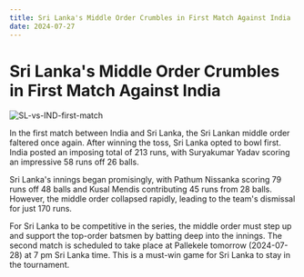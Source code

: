 ```yaml
---
title: Sri Lanka's Middle Order Crumbles in First Match Against India
date: 2024-07-27
---
```


# Sri Lanka's Middle Order Crumbles in First Match Against India

![SL-vs-IND-first-match](/cricket/2024-07-27-first-match.png)

In the first match between India and Sri Lanka, the Sri Lankan middle order faltered once again. After winning the toss, Sri Lanka opted to bowl first. India posted an imposing total of 213 runs, with Suryakumar Yadav scoring an impressive 58 runs off 26 balls.

Sri Lanka's innings began promisingly, with Pathum Nissanka scoring 79 runs off 48 balls and Kusal Mendis contributing 45 runs from 28 balls. However, the middle order collapsed rapidly, leading to the team's dismissal for just 170 runs.

For Sri Lanka to be competitive in the series, the middle order must step up and support the top-order batsmen by batting deep into the innings. The second match is scheduled to take place at Pallekele tomorrow (2024-07-28) at 7 pm Sri Lanka time. This is a must-win game for Sri Lanka to stay in the tournament.
